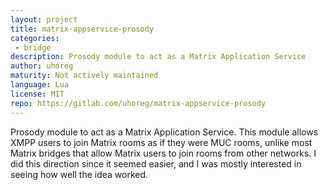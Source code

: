```yaml
---
layout: project
title: matrix-appservice-prosody
categories:
 - bridge
description: Prosody module to act as a Matrix Application Service
author: uhoreg
maturity: Not actively maintained
language: Lua
license: MIT
repo: https://gitlab.com/uhoreg/matrix-appservice-prosody
---
```


Prosody module to act as a Matrix Application Service.  This module allows XMPP
users to join Matrix rooms as if they were MUC rooms, unlike most Matrix
bridges that allow Matrix users to join rooms from other networks.  I did this
direction since it seemed easier, and I was mostly interested in seeing how
well the idea worked.
